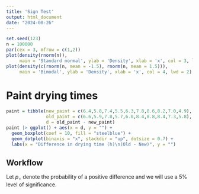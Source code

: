 ```yaml
---
title: 'Sign Test'
output: html_document
date: "2024-08-26"
---
```


```r
set.seed(123)
n = 100000
par(cex = 3, mfrow = c(1,2))
plot(density(rnorm(n)),
     main = 'Standard normal', ylab = 'Density', xlab = 'x', col = 3, lwd = 2)
plot(density(c(rnorm(n, mean = -1.5), rnorm(n, mean = 1.5))),
     main = 'Bimodal', ylab = 'Density', xlab = 'x', col = 4, lwd = 2)
```



# Paint drying times

```r
paint = tibble(new_paint = c(6.4,5.8,7.4,5.5,6.3,7.8,8.6,8.2,7.0,4.9),
               old_paint = c(6.6,5.9,7.8,5.7,6.0,8.4,8.8,8.4,7.3,5.8),
               d = old_paint - new_paint)
paint |> ggplot() + aes(x = d, y = "") + 
  geom_boxplot(coef = 10, fill = "steelblue") + 
  geom_dotplot(binaxis = "x", stackdir = "up", dotsize = 0.7) + 
  labs(x = "Difference in drying time (h)\n(Old - New)", y = "")
```

## Workflow

Let $p_+$ denote the probability of a positive difference and we will use a 5\% level of significance.

\begin{itemize}
\item \textbf{Hypothesis:} 
$H_0: p_+ = \frac{1}{2}$ \textbf{against} $H_1: p_+ > \frac{1}{2}$.
    
\item \textbf{Assumptions:} 
Differences are independent.
    
\item \textbf{Test statistic:} 
Let $T$ denote the number of positive differences. There are 10 non-zero differences. Thus under $H_0$, $T \sim B(10, 0.5)$.
    
\item \textbf{Observed test statistic:} 
We observe $t_0 = 9$ positive differences out of the 10 non-zero differences.
    
\item \textbf{p-value:}
$$P(T \geq t_0) = P(T \geq 9) = 1 - P(T \leq 8) = 1 - \text{pbinom}(8, 10, 0.5) \approx 0.0107$$
\item \textbf{Conclusion:} As the p-value is less than $\alpha = 0.05$, we reject $H_0$ and conclude that the new additive is effective in reducing the drying time of the paint.

\end{itemize}



